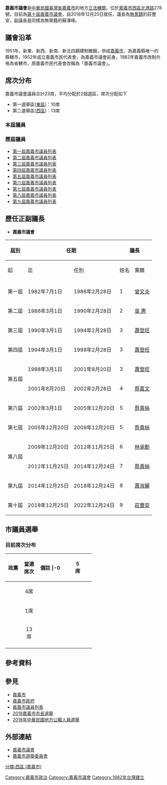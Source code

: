 {{Coord|23.479106|120.432221|dim:1000_source:GoogleMaps|display=title}}
{{中華民國政府部門基礎資訊
|部門名稱       = 嘉義市議會
|外文名稱       = Chiayi City Council
|外文語言       = 英語
|部門標誌       = 
|代表圖像       =
|代表圖像名稱   = 嘉義市議會
|首長職銜       = 議長
|首長姓名       = 莊豐安（{{nonp}}）
|副首長職銜     = 副議長
|副首長姓名     = 蘇澤峰（{{nonp}}）
|秘書長職銜     = 秘書長
|秘書長姓名     = 吳金對
|任命者姓名     = 公民直選（市議員）<br/>市議員互選（正副議長）
|官員任期   =  4年
|成立日期       = 1982年（民國71年）
|解散日期       = 
|前身機關       = 
|所屬部門       = 
|組織編制       = 
|內部單位       = （議事）4常設委員會、2特種委員會<br/>（幕僚）2組、3室
|授權法源       = 地方制度法、地方立法機關組織準則、嘉義市議會組織自治條例
|員額任期       = 4年
|員額           = 市議員23席 
|年度預算額     = 
|地址           = 60096[[嘉義市|嘉義市]][[西區_(嘉義市)|西區]][[北港路|北港路]]278號
|電話           = +886 5 281-2288
|網站           = [http://www.cycc.gov.tw/ www.cycc.gov.tw]
}}
{{Infobox legislature
| name           = 嘉義市議會
 | native_name        = 
 | legislature        = [[第十屆嘉義市議員列表|第十屆嘉義市議會]]
| coa_pic        =
 | background_color   = #000095
 | text_color         = #FFFFFF
| house_type     = 民意機關
| leader1_type   = 議長
| leader1        = 莊豐安（無黨籍）
| election1      = 
| leader2_type   = 副議長
| leader2        = 蘇澤峰（無黨籍）
| election2      = 
| members        = 23席
| voting_system1 = 
| last_election1 = [[2018年中華民國地方公職人員選舉|2018年中華民國地方公職人員選舉]]
| session_room   = 
| session_res    = 300px
| meeting_place  = [[嘉義市|嘉義市]]西區北港路278號
| website        = 
| structure1     = File:Chiayi_city_council_2014.svg
| structure1_res = 250px
| structure1_alt = 
| political_groups1 = 嘉義市第10屆市議員：<br />
{{legend|#000099|[[中國國民黨|中國國民黨]]（6席）}}
{{legend|#1B9431|[[民主進步黨|民主進步黨]]（4席）}}
{{legend|#964B00|[[台灣團結聯盟|台灣團結聯盟]]（1席）}} {{legend|#B2BEB5|[[無黨籍|無黨籍]]（11席）}}
 | committees1        = 4常設委員會、2特種委員會
}}
'''嘉義市議會'''是[[中華民國|中華民國]][[臺灣省|臺灣省]][[嘉義市|嘉義市]]的地方[[立法機關|立法機關]]，位於[[嘉義市|嘉義市]][[西區_(嘉義市)|西區]][[北港路|北港路]]278號。目前為[[第十屆嘉義市議員列表|第十屆嘉義市議會]]，自2018年12月25日就任，議長為[[無黨籍|無黨籍]]的莊豐安，副議長是同樣為無黨籍的蘇澤峰。

==議會沿革==
1951年，新東、新西、新南、新北四鎮建制撤銷，併成[[嘉義市_(縣轄市)|嘉義市]]，為嘉義縣唯一的縣轄市，1952年成立嘉義市民代表會，為嘉義市議會前身，1982年嘉義市改制升格為省轄市，原嘉義市民代表會改稱為「嘉義市議會」。

== 席次分布 ==
{{main|嘉義市議員列表}}
嘉義市議會議員合計23席，平均分配於2個選區，席次分配如下

*第一選舉區([[東區(嘉義市)|東區]])：10席
*第二選舉區([[西區(嘉義市)|西區]])：13席
=== 本屆議員 ===
{{seealso|第十屆嘉義市議員列表}}

=== 歷屆議員 ===
*[[第一屆嘉義市議員列表|第一屆嘉義市議員列表]]
*[[第二屆嘉義市議員列表|第二屆嘉義市議員列表]]
*[[第三屆嘉義市議員列表|第三屆嘉義市議員列表]]
*[[第四屆嘉義市議員列表|第四屆嘉義市議員列表]]
*[[第五屆嘉義市議員列表|第五屆嘉義市議員列表]]
*[[第六屆嘉義市議員列表|第六屆嘉義市議員列表]]
*[[第七屆嘉義市議員列表|第七屆嘉義市議員列表]]
*[[第八屆嘉義市議員列表|第八屆嘉義市議員列表]]
*[[第九屆嘉義市議員列表|第九屆嘉義市議員列表]]

== 歷任正副議長 ==
*'''嘉義市議會'''
{|class=wikitable style="text-align:center;font-size:small;"
!rowspan=2|屆別!!colspan=2|任期!!colspan=3|議長!!colspan=3|副議長!!rowspan=2 width="150"|備註
|-
!起!!迄!!任別!!姓名!!黨籍!!任別!!姓名!!黨籍
|- align=center
|-
|rowspan=1|第一屆|| 1982年7月1日  ||1986年2月28日  || 1 ||  [[曾文炎|曾文炎]]  || {{KMT}}  || 1 || [[侯勇墻|侯勇墻]] ||          || 
|-
|rowspan=1|第二屆|| 1986年3月1日  ||1990年2月28日  || 2 ||  [[吳__惠|吳  惠]]  || {{KMT}}  || 2 || [[蕭登旺|蕭登旺]] || {{Nonp}} || 
|-
|rowspan=1|第三屆|| 1990年3月1日  ||1994年2月28日  || 3 ||  [[蕭登旺|蕭登旺]]  || {{Nonp}} || 3 || [[羅錦義|羅錦義]] || {{Nonp}} || 
|-
|rowspan=1|第四屆|| 1994年3月1日  ||1998年2月28日  || 3 ||  [[蕭登旺|蕭登旺]]  || {{Nonp}} || 4 || [[陳春貴|陳春貴]] ||          || 
|-
|rowspan=2|第五屆|| 1998年3月1日  ||2001年8月20日  || 3 ||  [[蕭登旺|蕭登旺]]  || {{Nonp}} || 5 || [[鄭俊亨|鄭俊亨]] || {{KMT}}  ||議長任內病逝
|-
|                   2001年8月20日 ||2002年2月28日  || 4 ||  [[蔡嘉文|蔡嘉文]]  || {{Nonp}} || 5 || [[鄭俊亨|鄭俊亨]] || {{KMT}}  ||議長補選
|-
|rowspan=1|第六屆|| 2002年3月1日  ||2005年12月20日 || 5 ||  [[蔡貴絲|蔡貴絲]]  || {{Nonp}} || 6 || [[侯金良|侯金良]] || {{KMT}}  || 
|-
|rowspan=1|第七屆|| 2005年12月20日||2009年12月20日 || 5 ||  [[蔡貴絲|蔡貴絲]]  || {{Nonp}} || 7 || [[邱芳欽|邱芳欽]] || {{Nonp}} || 
|-
|rowspan=2|第八屆|| 2009年12月20日||2012年11月25日 || 6 ||  [[林承勳|林承勳]]  || {{Nonp}} || 7 || [[邱芳欽|邱芳欽]] || {{Nonp}} ||議長解職 
|-
|                   2012年11月25日||2014年12月24日 || 7 ||  [[蔡貴絲|蔡貴絲]]  || {{KMT}}  || 7 || [[邱芳欽|邱芳欽]] || {{Nonp}} ||議長補選
|-
|rowspan=1|第九屆|| 2014年12月25日||2018年12月24日 || 8 ||  [[蕭淑麗|蕭淑麗]]  || {{KMT}} <br />→ {{Nonp}} || 8 || [[郭明賓|郭明賓]] || {{KMT}} <br />→ {{Nonp}}   || 2018年2月2日[[蕭淑麗|蕭淑麗]]宣布退出國民黨，以無黨籍投入下屆嘉義市長選舉，郭明賓於同年5月17日退黨支持蕭淑麗參選嘉義市長<ref>{{Cite web |url=https://www.ettoday.net/news/20180202/1105832.htm |title=存档副本 |accessdate=2018-02-02 |archive-date=2019-06-08 |archive-url=https://web.archive.org/web/20190608142310/https://www.ettoday.net/news/20180202/1105832.htm |dead-url=no }}</ref>
|-
|rowspan=1|第十屆|| 2018年12月25日  || 2022年12月24日  || 9 ||  [[莊豐安|莊豐安]]  || {{nonp}} || 9 || [[蘇澤峰|蘇澤峰]] || {{nonp}} || 
|}

== 市議員選舉 ==
{{main|2018年中華民國直轄市議員及縣市議員選舉}}

===目前席次分布===
{| class="wikitable" width=55%
!width=15%|政黨 !!width=15%|當選席次 !!width=25%|備註
|-0
| align="center"|{{Kmt|16px}}||align="center"|5席||align="center"|
|-
| align="center"|{{Dpp|16px}}||align="center"|4席||align="center"|
|-
| align="center"|{{tsu|16px}}||align="center"|1席||align="center"|
|-
| align="center"|{{Nonp|16px}}||align="center"|13席||align="center"|
|-
|}

== 參考資料 ==
{{reflist}}

==參見==
*[[嘉義市|嘉義市]]
*[[嘉義市政府|嘉義市政府]]
*[[嘉義市議員列表|嘉義市議員列表]]
*[[2018嘉義市市長選舉|2018嘉義市市長選舉]]
*[[2018年中華民國地方公職人員選舉|2018年中華民國地方公職人員選舉]]

== 外部連結 ==
*[http://www.cycc.gov.tw/  嘉義市議會]{{Wayback|url=http://www.cycc.gov.tw/ |date=20210105045706 }}{{zh-tw}}{{en}}
*[http://www.cyec.gov.tw/  嘉義市選舉委員會]{{Wayback|url=http://www.cyec.gov.tw/ |date=20160327014406 }}{{zh-tw}}

{{中華民國立法機關}}

[[Category:嘉義市政治|Category:嘉義市政治]]
[[Category:嘉義市議會|Category:嘉義市議會]]
[[Category:1982年台灣建立|Category:1982年台灣建立]]
[[分類:西區_(嘉義市)|分類:西區 (嘉義市)]]